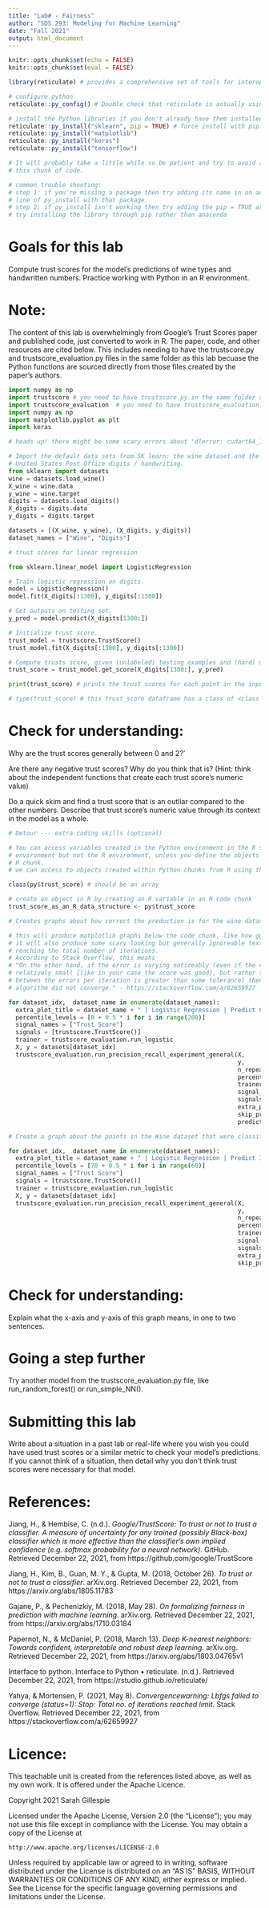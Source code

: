 ```yaml
---
title: "Lab# - Fairness"
author: "SDS 293: Modeling for Machine Learning"
date: "Fall 2021"
output: html_document
---
```

```r
knitr::opts_chunk$set(echo = FALSE)
knitr::opts_chunk$set(eval = FALSE)

```

```r
library(reticulate) # provides a comprehensive set of tools for interoperability between Python and R.
```

```r

# configure python
reticulate::py_config() # Double check that reticulate is actually using your new conda env.

# install the Python libraries if you don't already have them installed on your computer.
reticulate::py_install("sklearn", pip = TRUE) # force install with pip. sklearn wasn't coming up via anaconda.
reticulate::py_install("matplotlib")
reticulate::py_install("keras")
reticulate::py_install("tensorflow")

# It will probably take a little while so be patient and try to avoid accidentally running
# this chunk of code.

# common trouble shooting:
# step 1: if you're missing a package then try adding its name in an additional 
# line of py_install with that package.
# step 2: if py_install isn't working then try adding the pip = TRUE argument to 
# try installing the library through pip rather than anaconda
```

# Goals for this lab
Compute trust scores for the model's predictions of wine types and handwritten numbers.
Practice working with Python in an R environment.

# Note:
The content of this lab is overwhelmingly from Google's Trust Scores paper and 
published code, just converted to work in R. The paper, code, and other resources are cited below.
This includes needing to have the trustscore.py and trustscore_evaluation.py files
in the same folder as this lab becuase the Python functions are sourced
directly from those files created by the paper's authors.

```python
import numpy as np
import trustscore # you need to have trustscore.py in the same folder as this .Rmd file to import it
import trustscore_evaluation  # you need to have trustscore_evaluation.py in the same folder as this .Rmd file to import it
import numpy as np
import matplotlib.pyplot as plt
import keras

# heads up! there might be some scary errors about "dlerror: cudart64_110.dll not found". It's a warning and you can ignore it safely.

```

```python
# Import the default data sets from SK learn: the wine dataset and the classifying
# United States Post Office digits / handwriting.
from sklearn import datasets
wine = datasets.load_wine()
X_wine = wine.data
y_wine = wine.target
digits = datasets.load_digits()
X_digits = digits.data
y_digits = digits.target

datasets = [(X_wine, y_wine), (X_digits, y_digits)]
dataset_names = ["Wine", "Digits"]

```

```python
# trust scores for linear regression

from sklearn.linear_model import LogisticRegression

# Train logistic regression on digits.
model = LogisticRegression()
model.fit(X_digits[:1300], y_digits[:1300])

# Get outputs on testing set.
y_pred = model.predict(X_digits[1300:])

# Initialize trust score.
trust_model = trustscore.TrustScore()
trust_model.fit(X_digits[:1300], y_digits[:1300])

# Compute trusts score, given (unlabeled) testing examples and (hard) model predictions.
trust_score = trust_model.get_score(X_digits[1300:], y_pred)

print(trust_score) # prints the trust scores for each point in the inputted dataset

# type(trust_score) # this trust_score dataframe has a class of <class 'numpy.ndarray'>

```

# Check for understanding:
Why are the trust scores generally between 0 and 2?'


Are there any negative trust scores? Why do you think that is?
(Hint: think about the independent functions that create each trust score's numeric value)


Do a quick skim and find a trust score that is an outliar compared to the other numbers. Describe that trust score's numeric value through its context in the model as a whole.



```r
# Detour --- extra coding skills (optional)

# You can access variables created in the Python environment in the R studio Python 
# environment but not the R environment, unless you define the objects within an
# R chunk.
# we can access to objects created within Python chunks from R using the py object (e.g. py$x would access an x variable created within Python from R).

class(py$trust_score) # should be an array 

# create an object in R by creating an R variable in an R code chunk
trust_score_as_an_R_data_structure <- py$trust_score

```

```python
# Creates graphs about how correct the preduction is for the wine dataset via logistic regression

# this will produce matplotlib graphs below the code chunk, like how ggplot does.
# it will also produce some scary looking but generally ignoreable text about
# reaching the total number of iterations.
# According to Stack Overflow, this means
# "On the other hand, if the error is varying noticeably (even if the error is 
# relatively small [like in your case the score was good], but rather the differences 
# between the errors per iteration is greater than some tolerance) then we say the 
# algorithm did not converge." - https://stackoverflow.com/a/62659927

for dataset_idx,  dataset_name in enumerate(dataset_names):
  extra_plot_title = dataset_name + " | Logistic Regression | Predict Correct"
  percentile_levels = [0 + 0.5 * i for i in range(200)]
  signal_names = ["Trust Score"]
  signals = [trustscore.TrustScore()]
  trainer = trustscore_evaluation.run_logistic
  X, y = datasets[dataset_idx]
  trustscore_evaluation.run_precision_recall_experiment_general(X,
                                                                y,
                                                                n_repeats=10,
                                                                percentile_levels=percentile_levels,
                                                                trainer=trainer,
                                                                signal_names=signal_names,
                                                                signals=signals,
                                                                extra_plot_title=extra_plot_title,
                                                                skip_print=True,
                                                                predict_when_correct=True)

```


```python
# Create a graph about the points in the Wine dataset that were classified incorrectly, broken down by the model confidence and the trust score

for dataset_idx,  dataset_name in enumerate(dataset_names):
  extra_plot_title = dataset_name + " | Logistic Regression | Predict Incorrect"
  percentile_levels = [70 + 0.5 * i for i in range(60)]
  signal_names = ["Trust Score"]
  signals = [trustscore.TrustScore()]
  trainer = trustscore_evaluation.run_logistic
  X, y = datasets[dataset_idx]
  trustscore_evaluation.run_precision_recall_experiment_general(X,
                                                                y,
                                                                n_repeats=10,
                                                                percentile_levels=percentile_levels,
                                                                trainer=trainer,
                                                                signal_names=signal_names,
                                                                signals=signals,
                                                                extra_plot_title=extra_plot_title,
                                                                skip_print=True)


```
# Check for understanding:
Explain what the x-axis and y-axis of this graph means, in one to two sentences.

# Going a step further
Try another model from the trustscore_evaluation.py file, like run_random_forest() or run_simple_NN().


# Submitting this lab

Write about a situation in a past lab or real-life where you wish you could have used trust scores or a similar metric to check your model's predictions. If you cannot think of a situation, then detail why you don't think trust scores were necessary for that model.


# References:
Jiang, H., & Hembise, C. (n.d.). *Google/TrustScore: To trust or not to trust a classifier. A measure of uncertainty for any trained (possibly Black-box) classifier which is more effective than the classifier's own implied confidence (e.g. softmax probability for a neural network)*. GitHub. Retrieved December 22, 2021, from https://github.com/google/TrustScore

Jiang, H., Kim, B., Guan, M. Y., & Gupta, M. (2018, October 26). *To trust or not to trust a classifier*. arXiv.org. Retrieved December 22, 2021, from https://arxiv.org/abs/1805.11783 

Gajane, P., & Pechenizkiy, M. (2018, May 28). *On formalizing fairness in prediction with machine learning*. arXiv.org. Retrieved December 22, 2021, from https://arxiv.org/abs/1710.03184 

Papernot, N., & McDaniel, P. (2018, March 13). *Deep K-nearest neighbors: Towards confident, interpretable and robust deep learning*. arXiv.org. Retrieved December 22, 2021, from https://arxiv.org/abs/1803.04765v1

Interface to python. Interface to Python • reticulate. (n.d.). Retrieved December 22, 2021, from https://rstudio.github.io/reticulate/ 

Yahya, & Mortensen, P. (2021, May 8). *Convergencewarning: Lbfgs failed to converge (status=1): Stop: Total no. of iterations reached limit*. Stack Overflow. Retrieved December 22, 2021, from https://stackoverflow.com/a/62659927


# Licence:
This teachable unit is created from the references listed above, as well as my own work. It is offered under the Apache Licence.

Copyright 2021 Sarah Gillespie

Licensed under the Apache License, Version 2.0 (the "License");
you may not use this file except in compliance with the License.
You may obtain a copy of the License at

    http://www.apache.org/licenses/LICENSE-2.0

Unless required by applicable law or agreed to in writing, software
distributed under the License is distributed on an "AS IS" BASIS,
WITHOUT WARRANTIES OR CONDITIONS OF ANY KIND, either express or implied.
See the License for the specific language governing permissions and
limitations under the License.

